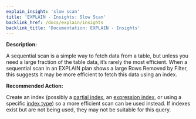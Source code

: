 ```yaml
---
explain_insight: 'slow scan'
title: 'EXPLAIN - Insights: Slow Scan'
backlink_href: /docs/explain/insights
backlink_title: 'Documentation: EXPLAIN - Insights'
---
```


**Description:**

A sequential scan is a simple way to fetch data from a table, but unless you need a large fraction of the table data, it’s rarely the most efficient. When a sequential scan in an EXPLAIN plan shows a large Rows Removed by Filter, this suggests it may be more efficient to fetch this data using an index.

**Recommended Action:**

Create an index (possibly a [partial index](https://www.postgresql.org/docs/current/indexes-partial.html), an [expression index](https://www.postgresql.org/docs/current/indexes-expressional.html), or using a specific [index type](https://www.postgresql.org/docs/current/indexes-types.html)) so a more efficient scan can be used instead. If indexes exist but are not being used, they may not be suitable for this query.